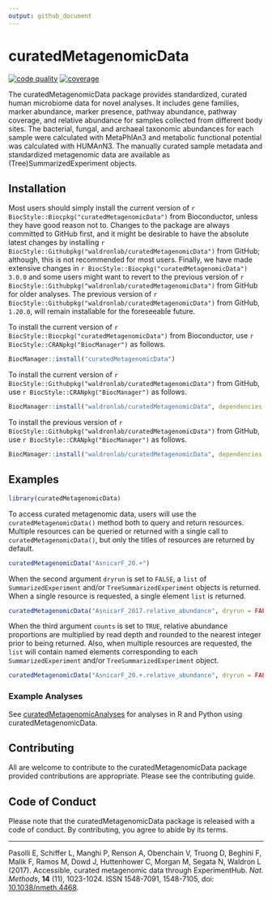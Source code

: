 ```yaml
---
output: github_document
---
```


<!-- README.md is generated from README.Rmd. Please edit that file -->

# curatedMetagenomicData

<!-- badges: start -->
[![code quality](https://img.shields.io/codefactor/grade/github/waldronlab/curatedMetagenomicData)](https://www.codefactor.io/repository/github/waldronlab/curatedmetagenomicdata)
[![coverage](https://img.shields.io/codecov/c/github/waldronlab/curatedMetagenomicData)](https://codecov.io/gh/waldronlab/curatedMetagenomicData)
<!-- badges: end -->

The curatedMetagenomicData package provides standardized, curated human microbiome data for novel analyses. It includes gene families, marker abundance, marker presence, pathway abundance, pathway coverage, and relative abundance for samples collected from different body sites. The bacterial, fungal, and archaeal taxonomic abundances for each sample were calculated with MetaPhlAn3 and metabolic functional potential was calculated with HUMAnN3. The manually curated sample metadata and standardized metagenomic data are available as (Tree)SummarizedExperiment objects.

## Installation

Most users should simply install the current version of `r BiocStyle::Biocpkg("curatedMetagenomicData")` from Bioconductor, unless they have good reason not to. Changes to the package are always committed to GitHub first, and it might be desirable to have the absolute latest changes by installing `r BiocStyle::Githubpkg("waldronlab/curatedMetagenomicData")` from GitHub; although, this is not recommended for most users. Finally, we have made extensive changes in `r BiocStyle::Biocpkg("curatedMetagenomicData")` `3.0.0` and some users might want to revert to the previous version of `r BiocStyle::Githubpkg("waldronlab/curatedMetagenomicData")` from GitHub for older analyses. The previous version of `r BiocStyle::Githubpkg("waldronlab/curatedMetagenomicData")` from GitHub, `1.20.0`, will remain installable for the foreseeable future.

To install the current version of `r BiocStyle::Biocpkg("curatedMetagenomicData")` from Bioconductor, use `r BiocStyle::CRANpkg("BiocManager")` as follows.

```r
BiocManager::install("curatedMetagenomicData")
```

To install the current version of `r BiocStyle::Githubpkg("waldronlab/curatedMetagenomicData")` from GitHub, use `r BiocStyle::CRANpkg("BiocManager")` as follows.

```r
BiocManager::install("waldronlab/curatedMetagenomicData", dependencies = TRUE, build_vignettes = TRUE)
```

To install the previous version of `r BiocStyle::Githubpkg("waldronlab/curatedMetagenomicData")` from GitHub, use `r BiocStyle::CRANpkg("BiocManager")` as follows.

```r
BiocManager::install("waldronlab/curatedMetagenomicData", dependencies = TRUE, build_vignettes = TRUE, ref = "v1.20.0")
```

## Examples

```r
library(curatedMetagenomicData)
```

To access curated metagenomic data, users will use the `curatedMetagenomicData()` method both to query and return resources. Multiple resources can be queried or returned with a single call to `curatedMetagenomicData()`, but only the titles of resources are returned by default.

```r
curatedMetagenomicData("AsnicarF_20.+")
```

When the second argument `dryrun` is set to `FALSE`, a `list` of `SummarizedExperiment` and/or `TreeSummarizedExperiment` objects is returned. When a single resource is requested, a single element `list` is returned.

```r
curatedMetagenomicData("AsnicarF_2017.relative_abundance", dryrun = FALSE)
```

When the third argument `counts` is set to `TRUE`, relative abundance proportions are multiplied by read depth and rounded to the nearest integer prior to being returned. Also, when multiple resources are requested, the `list` will contain named elements corresponding to each `SummarizedExperiment` and/or `TreeSummarizedExperiment` object.

```r
curatedMetagenomicData("AsnicarF_20.+.relative_abundance", dryrun = FALSE, counts = TRUE)
```

### Example Analyses

See [curatedMetagenomicAnalyses](https://github.com/waldronlab/curatedMetagenomicAnalyses)
for analyses in R and Python using curatedMetagenomicData.

## Contributing

All are welcome to contribute to the curatedMetagenomicData package provided contributions are appropriate. Please see the contributing guide.

## Code of Conduct
  
Please note that the curatedMetagenomicData package is released with a code of conduct. By contributing, you agree to abide by its terms.

---

Pasolli E, Schiffer L, Manghi P, Renson A, Obenchain V, Truong D, Beghini F, Malik F, Ramos M, Dowd J, Huttenhower C, Morgan M, Segata N, Waldron L (2017). Accessible, curated metagenomic data through ExperimentHub. *Nat. Methods*, **14** (11), 1023-1024. ISSN 1548-7091, 1548-7105, doi: [10.1038/nmeth.4468](https://doi.org/10.1038/nmeth.4468).
